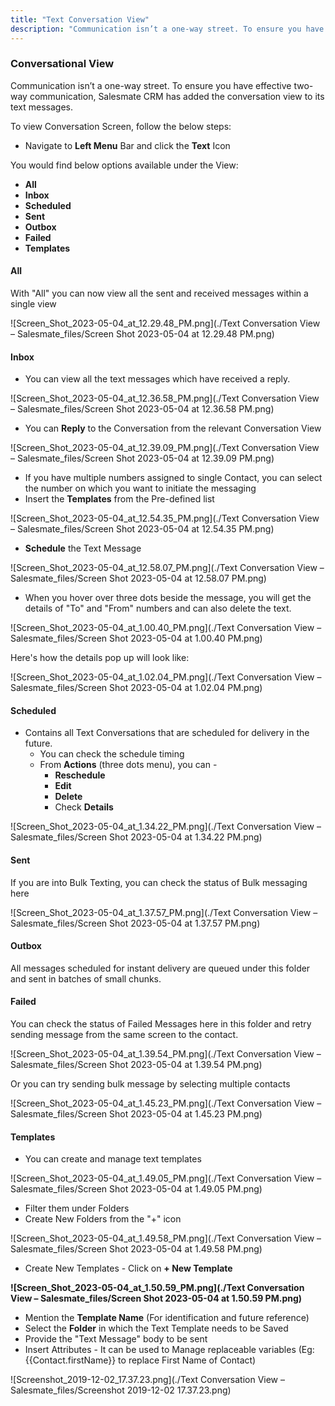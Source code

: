 ```yaml
---
title: "Text Conversation View"
description: "Communication isn’t a one-way street. To ensure you have effective two-way communication, Salesmate CRM has added the conversation view to its text me..."
---
```


### **Conversational View** 

Communication isn’t a one-way street. To ensure you have effective two-way communication, Salesmate CRM has added the conversation view to its text messages.

To view Conversation Screen, follow the below steps:

- Navigate to **Left Menu** Bar and click the **Text** Icon

You would find below options available under the View:

- **All**
- **Inbox**
- **Scheduled**
- **Sent**
- **Outbox**
- **Failed**
- **Templates**

#### **All**

With "All" you can now view all the sent and received messages within a single view

![Screen_Shot_2023-05-04_at_12.29.48_PM.png](./Text Conversation View – Salesmate_files/Screen Shot 2023-05-04 at 12.29.48 PM.png)

#### **Inbox**

- You can view all the text messages which have received a reply.

![Screen_Shot_2023-05-04_at_12.36.58_PM.png](./Text Conversation View – Salesmate_files/Screen Shot 2023-05-04 at 12.36.58 PM.png)

- You can **Reply** to the Conversation from the relevant Conversation View

![Screen_Shot_2023-05-04_at_12.39.09_PM.png](./Text Conversation View – Salesmate_files/Screen Shot 2023-05-04 at 12.39.09 PM.png)

- If you have multiple numbers assigned to single Contact, you can select the number on which you want to initiate the messaging
- Insert the **Templates** from the Pre-defined list

![Screen_Shot_2023-05-04_at_12.54.35_PM.png](./Text Conversation View – Salesmate_files/Screen Shot 2023-05-04 at 12.54.35 PM.png)

- **Schedule** the Text Message

![Screen_Shot_2023-05-04_at_12.58.07_PM.png](./Text Conversation View – Salesmate_files/Screen Shot 2023-05-04 at 12.58.07 PM.png)

- When you hover over three dots beside the message, you will get the details of "To" and "From" numbers and can also delete the text.

![Screen_Shot_2023-05-04_at_1.00.40_PM.png](./Text Conversation View – Salesmate_files/Screen Shot 2023-05-04 at 1.00.40 PM.png)

Here's how the details pop up will look like:

![Screen_Shot_2023-05-04_at_1.02.04_PM.png](./Text Conversation View – Salesmate_files/Screen Shot 2023-05-04 at 1.02.04 PM.png)

#### **Scheduled**

- Contains all Text Conversations that are scheduled for delivery in the future.
  - You can check the schedule timing
  - From **Actions** (three dots menu), you can -
    - **Reschedule**
    - **Edit**
    - **Delete**
    - Check **Details**

![Screen_Shot_2023-05-04_at_1.34.22_PM.png](./Text Conversation View – Salesmate_files/Screen Shot 2023-05-04 at 1.34.22 PM.png)

#### **Sent** 

If you are into Bulk Texting, you can check the status of Bulk messaging here

![Screen_Shot_2023-05-04_at_1.37.57_PM.png](./Text Conversation View – Salesmate_files/Screen Shot 2023-05-04 at 1.37.57 PM.png)

#### **Outbox** 

All messages scheduled for instant delivery are queued under this folder and sent in batches of small chunks.

#### **Failed**

You can check the status of Failed Messages here in this folder and retry sending message from the same screen to the contact.

![Screen_Shot_2023-05-04_at_1.39.54_PM.png](./Text Conversation View – Salesmate_files/Screen Shot 2023-05-04 at 1.39.54 PM.png)

Or you can try sending bulk message by selecting multiple contacts

![Screen_Shot_2023-05-04_at_1.45.23_PM.png](./Text Conversation View – Salesmate_files/Screen Shot 2023-05-04 at 1.45.23 PM.png)

#### **Templates**

- You can create and manage text templates

![Screen_Shot_2023-05-04_at_1.49.05_PM.png](./Text Conversation View – Salesmate_files/Screen Shot 2023-05-04 at 1.49.05 PM.png)

- Filter them under Folders
- Create New Folders from the "+" icon

![Screen_Shot_2023-05-04_at_1.49.58_PM.png](./Text Conversation View – Salesmate_files/Screen Shot 2023-05-04 at 1.49.58 PM.png)

- Create New Templates - Click on **\+ New Template**

**![Screen_Shot_2023-05-04_at_1.50.59_PM.png](./Text Conversation View – Salesmate_files/Screen Shot 2023-05-04 at 1.50.59 PM.png)**

- Mention the **Template Name** (For identification and future reference)
- Select the **Folder** in which the Text Template needs to be Saved
- Provide the "Text Message" body to be sent
- Insert Attributes - It can be used to Manage replaceable variables (Eg: \{\{Contact.firstName\}\} to replace First Name of Contact)

![Screenshot_2019-12-02_17.37.23.png](./Text Conversation View – Salesmate_files/Screenshot 2019-12-02 17.37.23.png)
